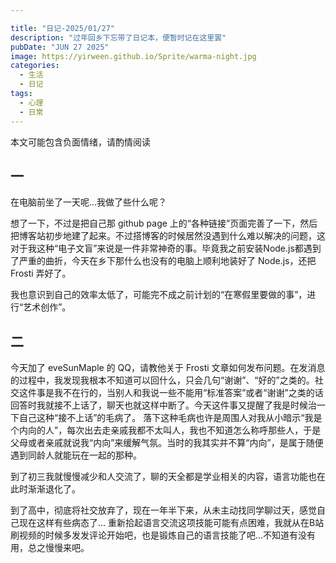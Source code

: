 ```yaml
---

title: "日记-2025/01/27"
description: "过年回乡下忘带了日记本，便暂时记在这里罢"
pubDate: "JUN 27 2025"
image: https://yirween.github.io/Sprite/warma-night.jpg
categories:
  - 生活
  - 日记
tags:
  - 心理
  - 日常
---
```



<Info>本文可能包含负面情绪，请酌情阅读</Info>

## 一

在电脑前坐了一天呢...我做了些什么呢？

想了一下，不过是把自己那 github page 上的“各种链接”页面完善了一下，然后把博客站初步地建了起来。不过搭博客的时候居然没遇到什么难以解决的问题，这对于我这种“电子文盲”来说是一件非常神奇的事。毕竟我之前安装Node.js都遇到了严重的曲折，今天在乡下那什么也没有的电脑上顺利地装好了 Node.js，还把 Frosti 弄好了。

我也意识到自己的效率太低了，可能完不成之前计划的“在寒假里要做的事”，进行“艺术创作”。

## 二

今天加了 eveSunMaple 的 QQ，请教他关于 Frosti 文章如何发布问题。在发消息的过程中，我发现我根本不知道可以回什么，只会几句“谢谢”、“好的”之类的。社交这件事是我不在行的，当别人和我说一些不能用“标准答案”或者“谢谢”之类的话回答时我就接不上话了，聊天也就这样中断了。今天这件事又提醒了我是时候治一下自己这种“接不上话”的毛病了。
<Collapse title="包含负面情绪，已折叠">
落下这种毛病也许是周围人对我从小暗示“我是个内向的人”，每次出去走亲戚我都不太叫人，我也不知道怎么称呼那些人，于是父母或者亲戚就说我“内向”来缓解气氛。当时的我其实并不算“内向”，是属于随便遇到同龄人就能玩在一起的那种。

到了初三我就慢慢减少和人交流了，聊的天全都是学业相关的内容，语言功能也在此时渐渐退化了。

到了高中，彻底将社交放弃了，现在一年半下来，从未主动找同学聊过天，感觉自己现在这样有些病态了...
</Collapse>
重新拾起语言交流这项技能可能有点困难，我就从在B站刷视频的时候多发发评论开始吧，也是锻炼自己的语言技能了吧...不知道有没有用，总之慢慢来吧。
